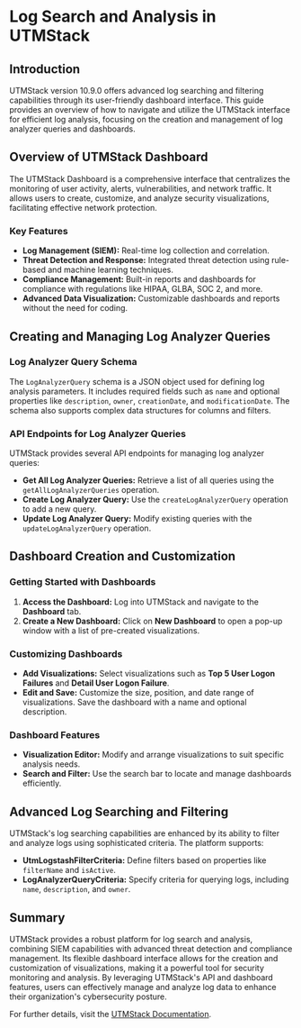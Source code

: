 # Log Search and Analysis in UTMStack

## Introduction

UTMStack version 10.9.0 offers advanced log searching and filtering capabilities through its user-friendly dashboard interface. This guide provides an overview of how to navigate and utilize the UTMStack interface for efficient log analysis, focusing on the creation and management of log analyzer queries and dashboards.

## Overview of UTMStack Dashboard

The UTMStack Dashboard is a comprehensive interface that centralizes the monitoring of user activity, alerts, vulnerabilities, and network traffic. It allows users to create, customize, and analyze security visualizations, facilitating effective network protection.

### Key Features

- **Log Management (SIEM):** Real-time log collection and correlation.
- **Threat Detection and Response:** Integrated threat detection using rule-based and machine learning techniques.
- **Compliance Management:** Built-in reports and dashboards for compliance with regulations like HIPAA, GLBA, SOC 2, and more.
- **Advanced Data Visualization:** Customizable dashboards and reports without the need for coding.

## Creating and Managing Log Analyzer Queries

### Log Analyzer Query Schema

The `LogAnalyzerQuery` schema is a JSON object used for defining log analysis parameters. It includes required fields such as `name` and optional properties like `description`, `owner`, `creationDate`, and `modificationDate`. The schema also supports complex data structures for columns and filters.

### API Endpoints for Log Analyzer Queries

UTMStack provides several API endpoints for managing log analyzer queries:

- **Get All Log Analyzer Queries:** Retrieve a list of all queries using the `getAllLogAnalyzerQueries` operation.
- **Create Log Analyzer Query:** Use the `createLogAnalyzerQuery` operation to add a new query.
- **Update Log Analyzer Query:** Modify existing queries with the `updateLogAnalyzerQuery` operation.

## Dashboard Creation and Customization

### Getting Started with Dashboards

1. **Access the Dashboard:** Log into UTMStack and navigate to the **Dashboard** tab.
2. **Create a New Dashboard:** Click on **New Dashboard** to open a pop-up window with a list of pre-created visualizations.

### Customizing Dashboards

- **Add Visualizations:** Select visualizations such as **Top 5 User Logon Failures** and **Detail User Logon Failure**.
- **Edit and Save:** Customize the size, position, and date range of visualizations. Save the dashboard with a name and optional description.

### Dashboard Features

- **Visualization Editor:** Modify and arrange visualizations to suit specific analysis needs.
- **Search and Filter:** Use the search bar to locate and manage dashboards efficiently.

## Advanced Log Searching and Filtering

UTMStack's log searching capabilities are enhanced by its ability to filter and analyze logs using sophisticated criteria. The platform supports:

- **UtmLogstashFilterCriteria:** Define filters based on properties like `filterName` and `isActive`.
- **LogAnalyzerQueryCriteria:** Specify criteria for querying logs, including `name`, `description`, and `owner`.

## Summary

UTMStack provides a robust platform for log search and analysis, combining SIEM capabilities with advanced threat detection and compliance management. Its flexible dashboard interface allows for the creation and customization of visualizations, making it a powerful tool for security monitoring and analysis. By leveraging UTMStack's API and dashboard features, users can effectively manage and analyze log data to enhance their organization's cybersecurity posture.

For further details, visit the [UTMStack Documentation](https://documentation.utmstack.com/v10/dashboards/dashboard).
